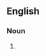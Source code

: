 {{also|bird watchers}}

==English==

===Noun===
{{head|en|noun form}}

# {{plural of|en|birdwatcher}}